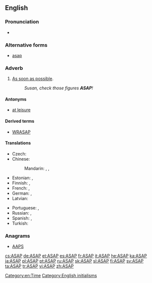 ==English==

===Pronunciation===
* {{IPA|/ˌeɪ.ɛs.eɪˈpi/|/ˈeɪ.sæp/|lang=en}}

===Alternative forms===
* [[asap]]

===Adverb===
{{en-adv|-}}

# [[as soon as possible#English|As soon as possible]].
#: ''Susan, check those figures '''ASAP'''!''

====Antonyms====
* [[at leisure]]

====Derived terms====
* [[WRASAP]]

====Translations====
{{trans-top|as soon as possible}}
* Czech: {{t+|cs|ASAP}}
* Chinese:
*: Mandarin: {{t+|cmn|盡快|sc=Hani}}, {{t|cmn|尽快|tr=jìnkuài|sc=Hani}}, {{t+|cmn|及早|tr=jízǎo|sc=Hani}}
* Estonian: {{t+|et|asap}}, {{t+|et|ASAP}}
* Finnish: {{t|fi|asapa}}, {{t+|fi|ASAP}}
* French: {{t+|fr|dès que possible}}, {{t+|fr|au plus vite}}
* German: {{t|de|so bald wie möglich}}, {{t|de|so schnell wie möglich}}
* Latvian: {{t|lv|cik vien drīz iespējams}}
{{trans-mid}}
* Portuguese: {{t|pt|[[o]] [[mais]] [[rápido]] [[possível]]}}, {{t|pt|o quanto antes}}
* Russian: {{t|ru|как мо́жно скоре́е}}, {{t|ru|как мо́жно быстре́е}}
* Spanish: {{t-check|es|[[lo]] [[mas]] [[rapido]] [[posible]]}} <!-- was "lo mas rapido posible" - assumed sum-of-parts; if an idiom, remove the wikilinks to the individual words. see [[User:Kephir/gadgets/xte#Translation_fixing]] -->, {{t-check|es|lo antes posible}}
* Turkish: {{t+|tr|bir an önce}}
{{trans-bottom}}

===Anagrams===
* [[AAPS#English|AAPS]]

[[Category:en:Time]]
[[Category:English initialisms]]

[[cs:ASAP]]
[[de:ASAP]]
[[et:ASAP]]
[[es:ASAP]]
[[fr:ASAP]]
[[it:ASAP]]
[[he:ASAP]]
[[ka:ASAP]]
[[ja:ASAP]]
[[pl:ASAP]]
[[pt:ASAP]]
[[ru:ASAP]]
[[sk:ASAP]]
[[sl:ASAP]]
[[fi:ASAP]]
[[sv:ASAP]]
[[ta:ASAP]]
[[tr:ASAP]]
[[vi:ASAP]]
[[zh:ASAP]]